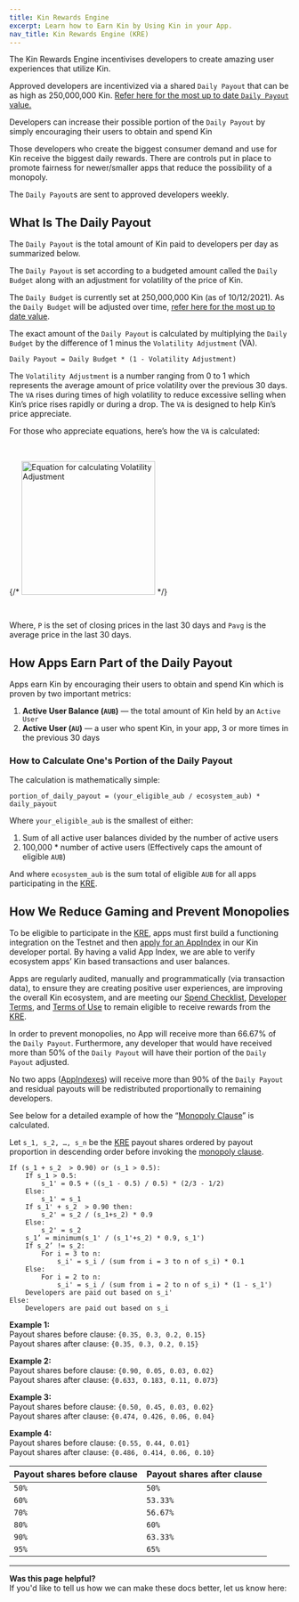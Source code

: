 ```yaml
---
title: Kin Rewards Engine
excerpt: Learn how to Earn Kin by Using Kin in your App.
nav_title: Kin Rewards Engine (KRE)
---
```


The Kin Rewards Engine incentivises developers to create amazing user experiences that utilize Kin.

Approved developers are incentivized via a shared `Daily Payout` that can be as high as 250,000,000 Kin. [Refer here for the most up to date `Daily Payout` value.](https://github.com/kinecosystem/rewards-engine/blob/master/current-KRE.md#the-daily-payout)

Developers can increase their possible portion of the `Daily Payout` by simply encouraging their users to obtain and spend Kin

Those developers who create the biggest consumer demand and use for Kin receive the biggest daily rewards. There are controls put in place to promote fairness for newer/smaller apps that reduce the possibility of a monopoly.

The `Daily Payout`s are sent to approved developers weekly.

## What Is The Daily Payout

The `Daily Payout` is the total amount of Kin paid to developers per day as summarized below.

The `Daily Payout` is set according to a budgeted amount called the `Daily Budget` along with an adjustment for volatility of the price of Kin.

The `Daily Budget` is currently set at 250,000,000 Kin (as of 10/12/2021). As the `Daily Budget` will be adjusted over time, [refer here for the most up to date value](https://github.com/kinecosystem/rewards-engine/blob/master/current-KRE.md#the-daily-payout).

The exact amount of the `Daily Payout` is calculated by multiplying the `Daily Budget` by the difference of 1 minus the `Volatility Adjustment` (VA).

```shell
Daily Payout = Daily Budget * (1 - Volatility Adjustment)
```

The `Volatility Adjustment` is a number ranging from 0 to 1 which represents the average amount of price volatility over the previous 30 days. The `VA` rises during times of high volatility to reduce excessive selling when Kin’s price rises rapidly or during a drop. The `VA` is designed to help Kin’s price appreciate.

For those who appreciate equations, here’s how the `VA` is calculated:

{/* <img style="width: 15rem; margin-top: 2rem; margin-bottom: 2rem;" class="kin-va-equation" src="./images/va-equation.jpeg" alt="Equation for calculating Volatility Adjustment"/> */}

Where, `P` is the set of closing prices in the last 30 days and `Pavg` is the average price in the last 30 days.

## How Apps Earn Part of the Daily Payout

Apps earn Kin by encouraging their users to obtain and spend Kin which is proven by two important metrics:

1. **Active User Balance (`AUB`)** — the total amount of Kin held by an `Active User`
2. **Active User (`AU`)** — a user who spent Kin, in your app, 3 or more times in the previous 30 days

### How to Calculate One's Portion of the Daily Payout

The calculation is mathematically simple:

```shell
portion_of_daily_payout = (your_eligible_aub / ecosystem_aub) * daily_payout
```

Where `your_eligible_aub` is the smallest of either:

1. Sum of all active user balances divided by the number of active users
2. 100,000 \* number of active users (Effectively caps the amount of eligible `AUB`)

And where `ecosystem_aub` is the sum total of eligible `AUB` for all apps participating in the [KRE](/essentials/kin-rewards-engine/).

## How We Reduce Gaming and Prevent Monopolies

To be eligible to participate in the [KRE](/essentials/kin-rewards-engine/), apps must first build a functioning integration on the Testnet and then [apply for an AppIndex](/essentials/kre-app-registration/#register-your-app) in our Kin developer portal. By having a valid App Index, we are able to verify ecosystem apps’ Kin based transactions and user balances.

Apps are regularly audited, manually and programmatically (via transaction data), to ensure they are creating positive user experiences, are improving the overall Kin ecosystem, and are meeting our [Spend Checklist](/essentials/kre-checklist/#spend-checklist), [Developer Terms](https://kin.org/kin-developer-terms/), and [Terms of Use](https://kin.org/terms-and-conditions/) to remain eligible to receive rewards from the [KRE](/essentials/kin-rewards-engine/).

In order to prevent monopolies, no App will receive more than 66.67% of the `Daily Payout`. Furthermore, any developer that would have received more than 50% of the `Daily Payout` will have their portion of the `Daily Payout` adjusted.

No two apps ([AppIndexes](/essentials/terms-and-concepts/#app-index)) will receive more than 90% of the `Daily Payout` and residual payouts will be redistributed proportionally to remaining developers.

See below for a detailed example of how the “[Monopoly Clause](https://github.com/kinecosystem/rewards-engine/blob/master/current-KRE.md#monopoly-clause)” is calculated.

Let `s_1, s_2, …, s_n` be the [KRE](/essentials/kin-rewards-engine/) payout shares ordered by payout proportion in descending order before invoking the [monopoly clause](https://github.com/kinecosystem/rewards-engine/blob/master/current-KRE.md#monopoly-clause).

```shell
If (s_1 + s_2  > 0.90) or (s_1 > 0.5):
    If s_1 > 0.5:
        s_1' = 0.5 + ((s_1 - 0.5) / 0.5) * (2/3 - 1/2)
    Else:
        s_1' = s_1
    If s_1' + s_2  > 0.90 then:
        s_2' = s_2 / (s_1+s_2) * 0.9
    Else:
    	s_2' = s_2
    s_1’ = minimum(s_1' / (s_1'+s_2) * 0.9, s_1')
    If s_2’ != s_2:
        For i = 3 to n:
            s_i' = s_i / (sum from i = 3 to n of s_i) * 0.1
    Else:
        For i = 2 to n:
            s_i' = s_i / (sum from i = 2 to n of s_i) * (1 - s_1')
	Developers are paid out based on s_i'
Else:
	Developers are paid out based on s_i
```

**Example 1:**  
Payout shares before clause: `{0.35, 0.3, 0.2, 0.15}`  
Payout shares after clause: `{0.35, 0.3, 0.2, 0.15}`

**Example 2:**  
Payout shares before clause: `{0.90, 0.05, 0.03, 0.02}`  
Payout shares after clause: `{0.633, 0.183, 0.11, 0.073}`

**Example 3:**  
Payout shares before clause: `{0.50, 0.45, 0.03, 0.02}`  
Payout shares after clause: `{0.474, 0.426, 0.06, 0.04}`

**Example 4:**  
Payout shares before clause: `{0.55, 0.44, 0.01}`  
Payout shares after clause: `{0.486, 0.414, 0.06, 0.10}`

| Payout shares before clause | Payout shares after clause |
| --------------------------- | -------------------------- |
| `50%`                       | `50%`                      |
| `60%`                       | `53.33%`                   |
| `70%`                       | `56.67%`                   |
| `80%`                       | `60%`                      |
| `90%`                       | `63.33%`                   |
| `95%`                       | `65%`                      |

---

**Was this page helpful?**<br/>
If you'd like to tell us how we can make these docs better, let us know here:
